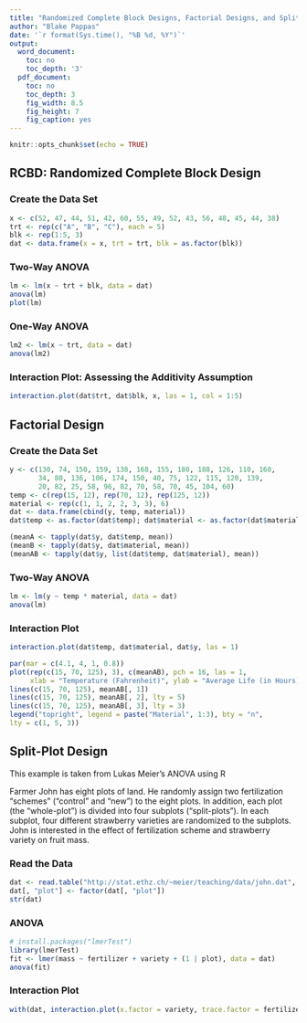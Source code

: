 ---
title: "Randomized Complete Block Designs, Factorial Designs, and Split-Plot Designs"
author: "Blake Pappas"
date: '`r format(Sys.time(), "%B %d, %Y")`'
output:
  word_document:
    toc: no
    toc_depth: '3'
  pdf_document:
    toc: no
    toc_depth: 3
    fig_width: 8.5
    fig_height: 7
    fig_caption: yes
---

```{r setup, include = FALSE}
knitr::opts_chunk$set(echo = TRUE)
```


## RCBD: Randomized Complete Block Design

### Create the Data Set

```{r, warning = FALSE}
x <- c(52, 47, 44, 51, 42, 60, 55, 49, 52, 43, 56, 48, 45, 44, 38)
trt <- rep(c("A", "B", "C"), each = 5)
blk <- rep(1:5, 3)
dat <- data.frame(x = x, trt = trt, blk = as.factor(blk))
```

### Two-Way ANOVA

```{r, message = FALSE, warning = FALSE}
lm <- lm(x ~ trt + blk, data = dat)
anova(lm)
plot(lm)
```

### One-Way ANOVA

```{r}
lm2 <- lm(x ~ trt, data = dat)
anova(lm2)
```

### Interaction Plot: Assessing the Additivity Assumption

```{r}
interaction.plot(dat$trt, dat$blk, x, las = 1, col = 1:5)
```

## Factorial Design

### Create the Data Set

```{r}
y <- c(130, 74, 150, 159, 138, 168, 155, 180, 188, 126, 110, 160,
       34, 80, 136, 106, 174, 150, 40, 75, 122, 115, 120, 139,
       20, 82, 25, 58, 96, 82, 70, 58, 70, 45, 104, 60)
temp <- c(rep(15, 12), rep(70, 12), rep(125, 12))
material <- rep(c(1, 1, 2, 2, 3, 3), 6)
dat <- data.frame(cbind(y, temp, material))
dat$temp <- as.factor(dat$temp); dat$material <- as.factor(dat$material)

(meanA <- tapply(dat$y, dat$temp, mean))
(meanB <- tapply(dat$y, dat$material, mean))
(meanAB <- tapply(dat$y, list(dat$temp, dat$material), mean))
```

### Two-Way ANOVA

```{r}
lm <- lm(y ~ temp * material, data = dat)
anova(lm)
```

### Interaction Plot

```{r}
interaction.plot(dat$temp, dat$material, dat$y, las = 1)

par(mar = c(4.1, 4, 1, 0.8))
plot(rep(c(15, 70, 125), 3), c(meanAB), pch = 16, las = 1,
     xlab = "Temperature (Fahrenheit)", ylab = "Average Life (in Hours)")
lines(c(15, 70, 125), meanAB[, 1])
lines(c(15, 70, 125), meanAB[, 2], lty = 5)
lines(c(15, 70, 125), meanAB[, 3], lty = 3)
legend("topright", legend = paste("Material", 1:3), bty = "n",
lty = c(1, 5, 3)) 
```


## Split-Plot Design

This example is taken from Lukas Meier's ANOVA using R [\color{blue}{[Link]}](https://stat.ethz.ch/~meier/teaching/anova/split-plot-designs.html)

Farmer John has eight plots of land. He randomly assign two fertilization "schemes" ("control" and "new") to the eight plots. In addition, each plot (the "whole-plot") is divided into four subplots ("split-plots"). In each subplot, four different strawberry varieties are randomized to the subplots. John is interested in the effect of fertilization scheme and strawberry variety on fruit mass.

### Read the Data

```{r}
dat <- read.table("http://stat.ethz.ch/~meier/teaching/data/john.dat", header = TRUE)
dat[, "plot"] <- factor(dat[, "plot"])
str(dat)
```

### ANOVA

```{r, message = FALSE}
# install.packages("lmerTest")
library(lmerTest)
fit <- lmer(mass ~ fertilizer + variety + (1 | plot), data = dat)
anova(fit)
```

### Interaction Plot

```{r}
with(dat, interaction.plot(x.factor = variety, trace.factor = fertilizer, response = mass, las = 1))
```